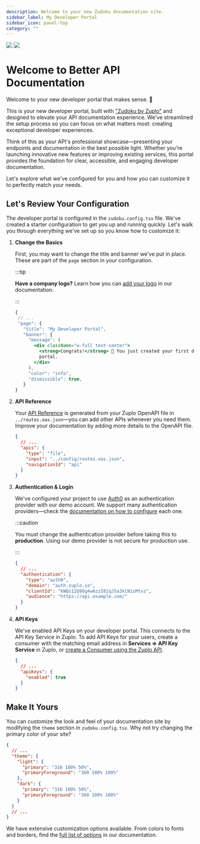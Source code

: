 ```yaml
---
description: Welcome to your new Zudoku documentation site.
sidebar_label: My Developer Portal
sidebar_icon: panel-top
category: ""
---
```


<div>
  <img src="/banner.svg" className="dark:hidden" />
  <img src="/banner-dark.svg" className="hidden dark:block" />
</div>

# Welcome to Better API Documentation

Welcome to your new developer portal that makes sense. 🎉

This is your new developer portal, built with ["Zudoku by Zuplo"](https://github.com/zuplo/zudoku)
and designed to elevate your API documentation experience. We've streamlined the setup process so
you can focus on what matters most: creating exceptional developer experiences.

Think of this as your API's professional showcase—presenting your endpoints and documentation in the
best possible light. Whether you're launching innovative new features or improving existing
services, this portal provides the foundation for clear, accessible, and engaging developer
documentation.

Let's explore what we've configured for you and how you can customize it to perfectly match your
needs.

## Let's Review Your Configuration

The developer portal is configured in the `zudoku.config.tsx` file. We've created a starter
configuration to get you up and running quickly. Let's walk you through everything we've set up so
you know how to customize it:

<Stepper>

1. **Change the Basics**

   First, you may want to change the title and banner we've put in place. These are part of the
   `page` section in your configuration.

   :::tip

   **Have a company logo?** Learn how you can
   [add your logo](https://zuplo.com/docs/dev-portal/zudoku/configuration/site#logo) in our
   documentation.

   :::

   ```jsx
   {
    // ...
    "page": {
      "title": "My Developer Portal",
      "banner": {
        "message": (
          <div className="w-full text-center">
            <strong>Congrats!</strong> 🙌 You just created your first developer
            portal.
          </div>
        ),
        "color": "info",
        "dismissible": true,
      }
   }
   ```

1. **API Reference**

   Your [API Reference](/api) is generated from your Zuplo OpenAPI file in `../routes.oas.json`—you
   can add other APIs whenever you need them. Improve your documentation by adding more details to
   the OpenAPI file.

   ```json
   {
     // ...
     "apis": {
       "type": "file",
       "input": "../config/routes.oas.json",
       "navigationId": "api"
     }
   }
   ```

1. **Authentication & Login**

   We've configured your project to use [Auth0](https://auth0.com) as an authentication provider
   with our demo account. We support many authentication providers—check the
   [documentation on how to configure](https://zuplo.com/docs/dev-portal/zudoku/configuration/authentication#authentication-providers)
   each one.

   :::caution

   You must change the authentication provider before taking this to **production**. Using our demo
   provider is not secure for production use.

   :::

   ```json
   {
     // ...
     "authentication": {
       "type": "auth0",
       "domain": "auth.zuplo.io",
       "clientId": "kWQs12Q9Og4w6zzI82qJSa3klN1sMtvz",
       "audience": "https://api.example.com/"
     }
   }
   ```

1. **API Keys**

   We've enabled API Keys on your developer portal. This connects to the API Key Service in Zuplo.
   To add API Keys for your users, create a consumer with the matching email address in **Services
   => API Key Service** in Zuplo, or
   [create a Consumer using the Zuplo API](https://zuplo.com/docs/api/api-keys-consumers#creates-a-consumer).

   ```json
   {
     // ...
     "apiKeys": {
       "enabled": true
     }
   }
   ```

</Stepper>

## Make It Yours

You can customize the look and feel of your documentation site by modifying the `theme` section in
`zudoku.config.tsx`. Why not try changing the primary color of your site?

```json
{
  // ...
  "theme": {
    "light": {
      "primary": "316 100% 50%",
      "primaryForeground": "360 100% 100%"
    },
    "dark": {
      "primary": "316 100% 50%",
      "primaryForeground": "360 100% 100%"
    }
  }
  // ...
}
```

We have extensive customization options available. From colors to fonts and borders, find the
[full list of options](https://zuplo.com/docs/dev-portal/zudoku/customization/colors-theme) in our
documentation.
